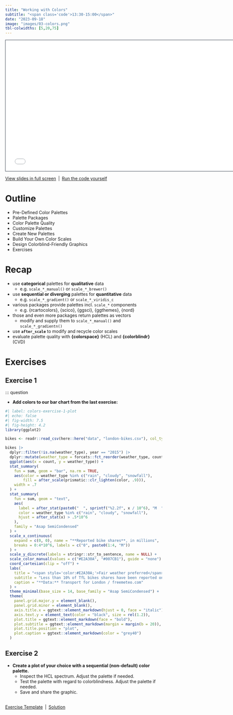 ```yaml
---
title: "Working with Colors"
subtitle: "<span class='code'>13:30-15:00</span>"
date: "2023-09-18"
image: "images/03-colors.png"
tbl-colwidths: [5,20,75]
---
```


```{=html}
<iframe class="slide-deck" src="../materials/03-colors.html" height="420" width="747" style="border: 1px solid #2e3846;"></iframe>
```

<a href='../materials/03-colors.html' target="_blank">View slides in full screen</a>&ensp;|&ensp;<a href='../materials/scripts/03-colors.R' target="_blank">Run the code yourself</a>


# Outline

-   Pre-Defined Color Palettes
-   Palette Packages
-   Color Palette Quality
-   Customize Palettes
-   Create New Palettes
-   Build Your Own Color Scales
-   Design Colorblind-Friendly Graphics
-   Exercises


# Recap

::: recap
-   use **categorical** palettes for **qualitative** data
    -  e.g. `scale_*_manual()` or `scale_*_brewer()`
-   use **sequential or diverging** palettes for **quantitative** data
    -  e.g. `scale_*_gradient()` or `scale_*_viridis_c`
-   various packages provide palettes incl. `scale_*` components
    - e.g. {rcartocolors}, {scico}, {ggsci}, {ggthemes}, {nord}
-   those and even more packages return palettes as vectors
    - modify and supply them to `scale_*_manual()` and `scale_*_gradientn()`
-   use **`after_scale`** to modify and recycle color scales 
-   evaluate palette quality with **{colorspace}** (HCL) and **{colorblindr}** (CVD)
:::


# Exercises

## Exercise 1

::: question

::: question
-   **Add colors to our bar chart from the last exercise:**

```r
#| label: colors-exercise-1-plot
#| echo: false
#| fig-width: 7.5
#| fig-height: 4.2
library(ggplot2)

bikes <- readr::read_csv(here::here("data", "london-bikes.csv"), col_types = "Dcfffilllddddc")

bikes |> 
  dplyr::filter(!is.na(weather_type), year == "2015") |> 
  dplyr::mutate(weather_type = forcats::fct_reorder(weather_type, count, .fun = sum)) |> 
  ggplot(aes(x = count, y = weather_type)) +
  stat_summary(
    fun = sum, geom = "bar", na.rm = TRUE,
    aes(color = weather_type %in% c("rain", "cloudy", "snowfall"),
        fill = after_scale(prismatic::clr_lighten(color, .9))),
    width = .7
  ) +
  stat_summary(
    fun = sum, geom = "text", 
    aes(
      label = after_stat(paste0("  ", sprintf("%2.2f", x / 10^6), "M  ")),
      color = weather_type %in% c("rain", "cloudy", "snowfall"),
      hjust = after_stat(x) > .5*10^6
    ),
    family = "Asap SemiCondensed"
  ) +
  scale_x_continuous(
    expand = c(0, 0), name = "**Reported bike shares**, in millions", 
    breaks = 0:4*10^6, labels = c("0", paste0(1:4, "M"))
  ) +
  scale_y_discrete(labels = stringr::str_to_sentence, name = NULL) +
  scale_color_manual(values = c("#E2A30A", "#007CB1"), guide = "none") +
  coord_cartesian(clip = "off") +
  labs(
    title = "<span style='color:#E2A30A;'>Fair weather preferred</span>—even in London",
    subtitle = "Less than 10% of TfL bikes shares have been reported on <span style='color:#007CB1;'>rainy, cloudy, or snowy days</span> in 2015.",
    caption = "**Data:** Transport for London / freemeteo.com"
  ) +
  theme_minimal(base_size = 14, base_family = "Asap SemiCondensed") +
  theme(
    panel.grid.major.y = element_blank(),
    panel.grid.minor = element_blank(),
    axis.title.x = ggtext::element_markdown(hjust = 0, face = "italic"),
    axis.text.y = element_text(color = "black", size = rel(1.2)),
    plot.title = ggtext::element_markdown(face = "bold"),
    plot.subtitle = ggtext::element_markdown(margin = margin(b = 20)),
    plot.title.position = "plot",
    plot.caption = ggtext::element_markdown(color = "grey40")
  )
```
:::

## Exercise 2

::: question
-   **Create a plot of your choice with a sequential (non-default) color palette.**
    -   Inspect the HCL spectrum. Adjust the palette if needed.
    -   Test the palette with regard to colorblindness. Adjust the palette if needed.
    -   Save and share the graphic.
:::

<br>
<a href='https://github.com/posit-conf-2023/dataviz-ggplot2/blob/main/materials/exercises/03-colors-exercises.qmd' target="_blank">Exercise Template</a>&ensp;|&ensp;<a href='../materials/solutions/03-colors-solution.html' target="_blank">Solution</a>
